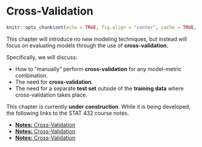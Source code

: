 # Cross-Validation

```r
knitr::opts_chunk$set(echo = TRUE, fig.align = "center", cache = TRUE, autodep = TRUE)
```

This chapter will introduce no new modeling techniques, but instead will focus on evaluating models through the use of **cross-validation.**

Specifically, we will discuss:

- How to "manually" perform **cross-validation** for any model-metric combination.
- The need for **cross-validation**.
- The need for a separate **test set** outside of the **training data** where cross-validation takes place.

This chapter is currently **under construction**. While it is being developed, the following links to the STAT 432 course notes.

- [**Notes:** Cross-Validation](files/simulation.pdf)
- [**Notes:** Cross-Validation](files/bootstrap.pdf)
- [**Notes:** Cross-Validation](files/cross-validation.pdf)
